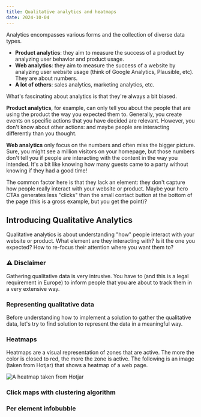 ```yaml
---
title: Qualitative analytics and heatmaps
date: 2024-10-04
---
```




Analytics encompasses various forms and the collection of diverse data types.

- **Product analytics**: they aim to measure the success of a product by analyzing user behavior and product usage.
- **Web analytics**: they aim to measure the success of a website by analyzing user website usage (think of Google Analytics, Plausible, etc). They are about numbers.
- **A lot of others**: sales analytics, marketing analytics, etc.

What's fascinating about analytics is that they're always a bit biased.

**Product analytics**, for example, can only tell you about the people that are using the product the way you expected them to. Generally, you create events on specific actions that you have decided are relevant. However, you don't know about other actions: and maybe people are interacting differently than you thought.

**Web analytics** only focus on the numbers and often miss the bigger picture. Sure, you might see a million visitors on your homepage, but those numbers don't tell you if people are interacting with the content in the way you intended. It's a bit like knowing how many guests came to a party without knowing if they had a good time!

The common factor here is that they lack an element: they don't capture how people really interact with your website or product. Maybe your hero CTAs generates less "clicks" than the small contact button at the bottom of the page (this is a gross example, but you get the point)?

## Introducing Qualitative Analytics

Qualitative analytics is about understanding "how" people interact with your website or product. What element are they interacting with? Is it the one you expected? How to re-focus their attention where you want them to?

### ⚠️ Disclaimer

Gathering qualitative data is very intrusive. You have to (and this is a legal requirement in Europe) to inform people that you are about to track them in a very extensive way.

### Representing qualitative data

Before understanding how to implement a solution to gather the qualitative data, let's try to find solution to represent the data in a meaningful way.

### Heatmaps

Heatmaps are a visual representation of zones that are active. The more the color is closed to red, the more the zone is active. The following is an image (taken from Hotjar) that shows a heatmap of a web page.

<Image src={heatmap} alt="A heatmap taken from Hotjar " />

### Click maps with clustering algorithm

### Per element infobubble
